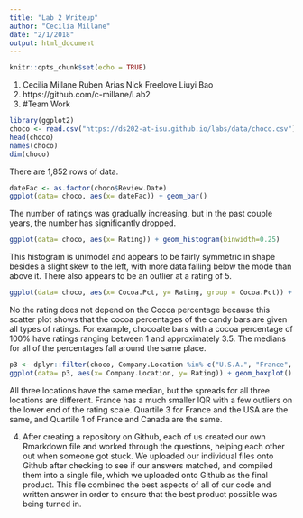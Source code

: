 ```yaml
---
title: "Lab 2 Writeup"
author: "Cecilia Millane"
date: "2/1/2018"
output: html_document
---
```


```r
knitr::opts_chunk$set(echo = TRUE)
```

1. Cecilia Millane
   Ruben Arias
   Nick Freelove
   Liuyi Bao
2. https://github.com/c-millane/Lab2
3. #Team Work

```r
library(ggplot2)
choco <- read.csv("https://ds202-at-isu.github.io/labs/data/choco.csv")
head(choco)
names(choco)
dim(choco)

```

There are 1,852 rows of data.

```r
dateFac <- as.factor(choco$Review.Date)
ggplot(data= choco, aes(x= dateFac)) + geom_bar()

```

The number of ratings was gradually increasing, but in the past couple years, the number has significantly dropped.

```r
ggplot(data= choco, aes(x= Rating)) + geom_histogram(binwidth=0.25)
```

This histogram is unimodel and appears to be fairly symmetric in shape besides a slight skew to the left, with more data falling below the mode than above it. There also appears to be an outlier at a rating of 5.

```r
ggplot(data= choco, aes(x= Cocoa.Pct, y= Rating, group = Cocoa.Pct)) + geom_point()
```

No the rating does not depend on the Cocoa percentage because this scatter plot shows that the cocoa percentages of the candy bars are given all types of ratings. For example, chocoalte bars with a cocoa percentage of 100% have ratings ranging between 1 and approximately 3.5. The medians for all of the percentages fall around the same place. 

```r
p3 <- dplyr::filter(choco, Company.Location %in% c("U.S.A.", "France", "Canada"))
ggplot(data= p3, aes(x= Company.Location, y= Rating)) + geom_boxplot()
``` 

All three locations have the same median, but the spreads for all three locations are different. France has a much smaller IQR with a few outliers on the lower end of the rating scale. Quartile 3 for France and the USA are the same, and Quartile 1 of France and Canada are the same.

4. After creating a repository on Github, each of us created our own Rmarkdown file and worked through the questions, helping each other out when someone got stuck. We uploaded our individual files onto Github after checking to see if our answers matched, and compiled them into a single file, which we uploaded onto Github as the final product. This file combined the best aspects of all of our code and written answer in order to ensure that the best product possible was being turned in. 
